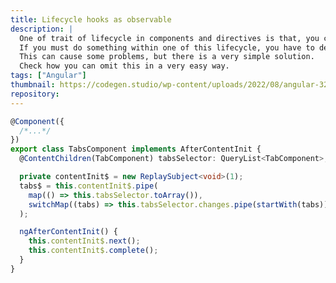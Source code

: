 ```yaml
---
title: Lifecycle hooks as observable
description: |
  One of trait of lifecycle in components and directives is that, you can not observe it.
  If you must do something within one of this lifecycle, you have to declare variable first and then assign value in hook.
  This can cause some problems, but there is a very simple solution.
  Check how you can omit this in a very easy way.
tags: ["Angular"]
thumbnail: https://codegen.studio/wp-content/uploads/2022/08/angular-320x180.png
repository:
---
```


```ts
@Component({
  /*...*/
})
export class TabsComponent implements AfterContentInit {
  @ContentChildren(TabComponent) tabsSelector: QueryList<TabComponent>;

  private contentInit$ = new ReplaySubject<void>(1);
  tabs$ = this.contentInit$.pipe(
    map(() => this.tabsSelector.toArray()),
    switchMap((tabs) => this.tabsSelector.changes.pipe(startWith(tabs))),
  );

  ngAfterContentInit() {
    this.contentInit$.next();
    this.contentInit$.complete();
  }
}
```
